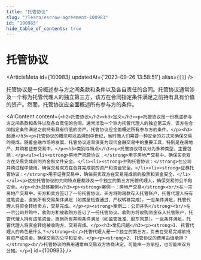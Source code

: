 ```yaml
---
title: "托管协议"
slug: "/learn/escrow-agreement-100983"
id: "100983"
hide_table_of_contents: true
---
```



# 托管协议

<ArticleMeta id={100983} updatedAt={'2023-09-26 13:58:51'} alias={`[]`} />
<div className='border-solid border-b border-t-0 my-4 border-[var(--ifm-color-gray-300)]' />

托管协议是一份概述参与方之间条款和条件以及各自责任的合同。托管协议通常涉及一个称为托管代理人的独立第三方，该方在合同指定条件满足之前持有具有价值的资产。然而，托管协议应全面概述所有参与方的条件。

<AIContent content={`<h2>托管协议</h2><h3>定义</h3><p>托管协议是一份概述参与方之间条款和条件以及各自责任的合同。通常涉及一个称为托管代理人的独立第三方，该方在合同指定条件满足之前持有具有价值的资产。托管协议应全面概述所有参与方的条件。</p><h3>起源</h3><p>托管协议的概念可以追溯到中世纪，当时商人们需要一种安全的方式来确保交易的完成。随着金融市场的发展，托管协议逐渐演变为现代金融交易中的重要工具，特别是在房地产、并购和证券交易中。</p><h3>类别与特点</h3><p>托管协议可以分为多种类型，主要包括：</p><ul><li><strong>房地产托管协议：</strong>用于房地产交易中，确保买卖双方在交易完成前的资金和文件安全。</li><li><strong>并购托管协议：</strong>在公司并购过程中使用，确保交易双方在合并完成前的资产和资金安全。</li><li><strong>证券托管协议：</strong>用于证券交易中，确保买卖双方在交易完成前的股票和资金安全。</li></ul><p>这些托管协议的共同特点是都涉及一个独立的第三方托管代理人，确保交易的公平和安全。</p><h3>具体案例</h3><p><strong>案例一：房地产交易</strong><br/>在一宗房地产交易中，买方和卖方签订了一份托管协议。买方将购房款存入托管账户，托管代理人持有这笔资金，直到所有交易条件满足（如房屋检查通过、产权转移完成）。一旦条件满足，托管代理人将资金转给卖方，交易完成。</p><p><strong>案例二：公司并购</strong><br/>在一宗公司并购中，收购方和被收购方签订了一份托管协议。收购方将收购资金存入托管账户，托管代理人持有这笔资金，直到所有并购条件满足（如监管批准、股东同意）。一旦条件满足，托管代理人将资金转给被收购方，交易完成。</p><h3>常见问题</h3><p><strong>1. 托管代理人的角色是什么？</strong><br/>托管代理人是一个独立的第三方，负责在交易完成前持有资产或资金，确保交易的公平和安全。</p><p><strong>2. 托管协议的费用由谁承担？</strong><br/>托管协议的费用通常由交易双方协商决定，可能由一方承担，也可能由双方分摊。</p>`} id={100983} />
